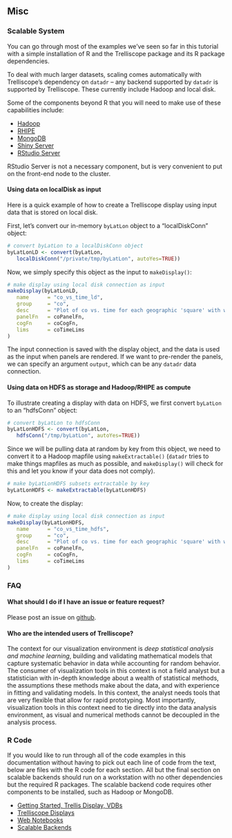 
## Misc ##

### Scalable System ###

You can go through most of the examples we've seen so far in this tutorial with a simple installation of R and the Trelliscope package and its R package dependencies.  

To deal with much larger datasets, scaling comes automatically with Trelliscope's dependency on `datadr` -- any backend supported by `datadr` is supported by Trelliscope.  These currently include Hadoop and local disk.

Some of the components beyond R that you will need to make use of these capabilities include:

- [Hadoop](http://www.cloudera.com/content/cloudera-content/cloudera-docs/CDH4/4.2.0/CDH4-Installation-Guide/CDH4-Installation-Guide.html)
- [RHIPE](http://www.datadr.org/install.html)
- [MongoDB](http://docs.mongodb.org/manual/tutorial/install-mongodb-on-red-hat-centos-or-fedora-linux/)
- [Shiny Server](http://www.rstudio.com/shiny/server/)
- [RStudio Server](http://www.rstudio.com/ide/download/server)

RStudio Server is not a necessary component, but is very convenient to put on the front-end node to the cluster.

#### Using data on localDisk as input

Here is a quick example of how to create a Trelliscope display using input data that is stored on local disk.

First, let's convert our in-memory `byLatLon` object to a "localDiskConn" object:

```r
# convert byLatLon to a localDiskConn object
byLatLonLD <- convert(byLatLon, 
   localDiskConn("/private/tmp/byLatLon", autoYes=TRUE))
```

Now, we simply specify this object as the input to `makeDisplay()`:

```r
# make display using local disk connection as input
makeDisplay(byLatLonLD,
   name      = "co_vs_time_ld",
   group     = "co",
   desc      = "Plot of co vs. time for each geographic 'square' with with fitted line, illustrating the use of 'same' axis limits and a cognostics function, with the data source being a local disk connection",
   panelFn   = coPanelFn,
   cogFn     = coCogFn,
   lims      = coTimeLims
)
```

The input connection is saved with the display object, and the data is used as the input when panels are rendered.  If we want to pre-render the panels, we can specify an argument `output`, which can be any `datadr` data connection.

#### Using data on HDFS as storage and Hadoop/RHIPE as compute

To illustrate creating a display with data on HDFS, we first convert `byLatLon` to an "hdfsConn" object:

```r
# convert byLatLon to hdfsConn
byLatLonHDFS <- convert(byLatLon, 
   hdfsConn("/tmp/byLatLon", autoYes=TRUE))
```

Since we will be pulling data at random by key from this object, we need to convert it to a Hadoop mapfile using `makeExtractable()` (`datadr` tries to make things mapfiles as much as possible, and `makeDisplay()` will check for this and let you know if your data does not comply).  

```r
# make byLatLonHDFS subsets extractable by key
byLatLonHDFS <- makeExtractable(byLatLonHDFS)
```

Now, to create the display:

```r
# make display using local disk connection as input
makeDisplay(byLatLonHDFS,
   name      = "co_vs_time_hdfs",
   group     = "co",
   desc      = "Plot of co vs. time for each geographic 'square' with with fitted line, illustrating the use of 'same' axis limits and a cognostics function, with the data source being a HDFS connection",
   panelFn   = coPanelFn,
   cogFn     = coCogFn,
   lims      = coTimeLims
)
```


### FAQ ###

#### What should I do if I have an issue or feature request?

Please post an issue on [github](https://github.com/hafen/trelliscope/issues).

#### Who are the intended users of Trelliscope?

The context for our visualization environment is *deep statistical analysis and machine learning*, building and validating mathematical models that capture systematic behavior in data while accounting for random behavior.  The consumer of visualization tools in this context is not a field analyst but a statistician with in-depth knowledge about a wealth of statistical methods, the assumptions these methods make about the data, and with experience in fitting and validating models.  In this context, the analyst needs tools that are very flexible that allow for rapid prototyping.  Most importantly, visualization tools in this context need to tie directly into the data analysis environment, as visual and numerical methods cannot be decoupled in the analysis process.

### R Code ###

If you would like to run through all of the code examples in this documentation without having to pick out each line of code from the text, below are files with the R code for each section.  All but the final section on scalable backends should run on a workstation with no other dependencies but the required R packages.  The scalable backend code requires other components to be installed, such as Hadoop or MongoDB.

- [Getting Started, Trellis Display, VDBs](docs/code/1intro.R)
- [Trelliscope Displays](docs/code/2displays.R)
- [Web Notebooks](docs/code/4webnotebook.R)
- [Scalable Backends](docs/code/5misc.R)

